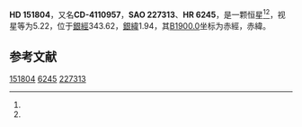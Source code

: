{{Starbox begin
| name = HD 151804
}}
{{Starbox observe
| epoch = [[J2000.0|J2000.0]]
| constell = {{星座名待查}}<ref name=SIMBAD>{{cite web
 | url=http://simbad.u-strasbg.fr/simbad/sim-id?Ident=HR+6245
 | title =Pulsating variable Star
 | publisher=Centre de Données astronomiques de Strasbourg
 | work=SIMBAD
 | accessdate=2012-07-13}}</ref><ref name=DATA>{{cite web
 | url=http://vizier.u-strasbg.fr/viz-bin/VizieR-5?-out.add=.&-source=5050&-corr=PK=HR&-out.max=9999&HR=6245
 | title=VizieR Detailed Page
 | accessdate=2012-07-13
 | archive-date=2016-03-04
 | archive-url=https://web.archive.org/web/20160304222011/http://vizier.u-strasbg.fr/viz-bin/VizieR-5?-out.add=.&-source=5050&-corr=PK=HR&-out.max=9999&HR=6245
 | dead-url=no
 }}</ref>
| 星官 = 
| ra = {{RA|16|51|33.7}}<ref name=SIMBAD /><ref name=DATA />
| dec = {{DEC|-41|13|50}}<ref name=SIMBAD /><ref name=DATA />
| appmag_v = 5.22<ref name=SIMBAD /><ref name=DATA />
}}
{{Starbox character
| class = O8Iaf<ref name=SIMBAD /><ref name=DATA />
| b-v = 0.07<ref name=SIMBAD /><ref name=DATA />
| u-b = -0.84<ref name=SIMBAD /><ref name=DATA />
| r-i = <ref name=SIMBAD /><ref name=DATA />
| variable = 
}}
{{Starbox astrometry
| radial_v = -0.84
| prop_mo_ra = -65
| parallax = 
| p_error = 
}}
{{Starbox catalog
| names =CD-4110957，[[SAO星表|SAO]] 227313，[[HD星表|HD]] 151804，[[HR星表|HR]] 6245}}
{{Starbox reference |Simbad=HR+6245}}
{{Starbox end}}

'''HD 151804'''，又名'''CD-4110957'''，'''SAO 227313'''、'''HR 6245'''，是一颗恒星<ref name=SIMBAD /><ref name=DATA />，视星等为5.22，位于[[銀道座標系|銀經]]343.62，[[銀道座標系|銀緯]]1.94，其[[B1900.0|B1900.0]]坐标为赤經{{RA|16|44|35.2}}，赤緯{{DEC|-41|1.94|31}}。

== 参考文献 ==
{{reflist}}

{{star-stub}}

[[Category:HD和HDE天體|151804]]
[[Category:HR天體|6245]]
[[Category:SAO天體|227313]]